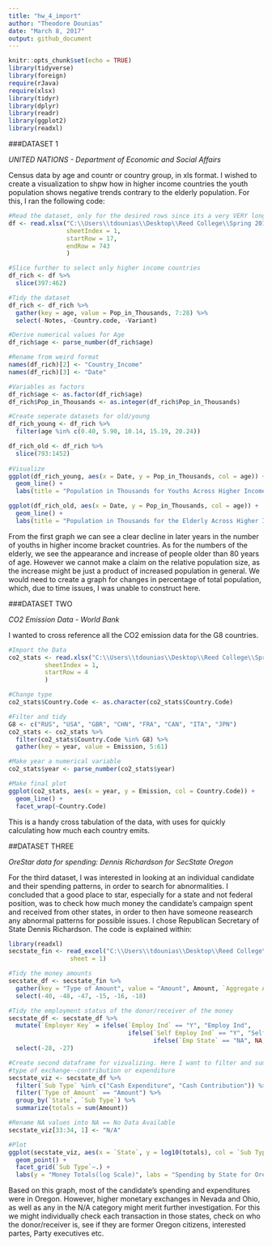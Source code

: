 ```yaml
---
title: "hw_4_import"
author: "Theodore Dounias"
date: "March 8, 2017"
output: github_document
---
```


```r
knitr::opts_chunk$set(echo = TRUE)
library(tidyverse)
library(foreign)
require(rJava)
require(xlsx)
library(tidyr)
library(dplyr)
library(readr)
library(ggplot2)
library(readxl)
```

###DATASET 1

*UNITED NATIONS - Department of Economic and Social Affairs*

Census data by age and countr or country group, in xls format. I wished to create a visualization to shpw how in higher income countries the youth population shows negative trends contrary to the elderly population. For this, I ran the following code:
```r
#Read the dataset, only for the desired rows since its a very VERY long one
df <- read.xlsx("C:\\Users\\tdounias\\Desktop\\Reed College\\Spring 2017\\MATH 241\\Repositories\\theodore_dounias\\hw_4_import\\data\\pop_by_age.XLS",
                sheetIndex = 1,
                startRow = 17,
                endRow = 743
                )

#Slice further to select only higher income countries
df_rich <- df %>% 
  slice(397:462)

#Tidy the dataset
df_rich <- df_rich %>%
  gather(key = age, value = Pop_in_Thousands, 7:28) %>%
  select(-Notes, -Country.code, -Variant) 

#Derive numerical values for Age
df_rich$age <- parse_number(df_rich$age)

#Rename from weird format
names(df_rich)[2] <- "Country_Income"
names(df_rich)[3] <- "Date"

#Variables as factors
df_rich$age <- as.factor(df_rich$age)
df_rich$Pop_in_Thousands <- as.integer(df_rich$Pop_in_Thousands)

#Create seperate datasets for old/young
df_rich_young <- df_rich %>%
  filter(age %in% c(0.40, 5.90, 10.14, 15.19, 20.24))

df_rich_old <- df_rich %>%
  slice(793:1452)
  
#Visualize
ggplot(df_rich_young, aes(x = Date, y = Pop_in_Thousands, col = age)) +
  geom_line() +
  labs(title = "Population in Thousands for Youths Across Higher Income Nations, 1950-2015")

ggplot(df_rich_old, aes(x = Date, y = Pop_in_Thousands, col = age)) +
  geom_line() +
  labs(title = "Population in Thousands for the Elderly Across Higher Income Nations, 1950-2015")
```

From the first graph we can see a clear decline in later years in the number of youths in higher income bracket countries. As for the numbers of the elderly, we see the appearance and increase of people older than 80 years of age. However we cannot make a claim on the relative population size, as the increase might be just a product of increased population in general. We would need to create a graph for changes in percentage of total population, which, due to time issues, I was unable to construct here.

###DATASET TWO

*CO2 Emission Data - World Bank*

I wanted to cross reference all the CO2 emission data for the G8 countries.
```r
#Import the Data
co2_stats <- read.xlsx("C:\\Users\\tdounias\\Desktop\\Reed College\\Spring 2017\\MATH 241\\Repositories\\theodore_dounias\\hw_4_import\\data\\CO2_emissions.xls",
          sheetIndex = 1,
          startRow = 4
          )

#Change type
co2_stats$Country.Code <- as.character(co2_stats$Country.Code)

#Filter and tidy
G8 <- c("RUS", "USA", "GBR", "CHN", "FRA", "CAN", "ITA", "JPN")
co2_stats <- co2_stats %>%
  filter(co2_stats$Country.Code %in% G8) %>%
  gather(key = year, value = Emission, 5:61)

#Make year a numerical variable
co2_stats$year <- parse_number(co2_stats$year)

#Make final plot
ggplot(co2_stats, aes(x = year, y = Emission, col = Country.Code)) +
  geom_line() +
  facet_wrap(~Country.Code)
```
   
This is a handy cross tabulation of the data, with uses for quickly calculating how much each country emits.

##DATASET THREE

*OreStar data for spending: Dennis Richardson for SecState Oregon*

For the third dataset, I was interested in looking at an individual candidate and their spending patterns, in order to search for abnormalities. I concluded that a good place to star, especially for a state and not federal position, was to check how much money the candidate's campaign spent and received from other states, in order to then have someone reasearch any abnormal patterns for possible issues. I chose Republican Secretary of State Dennis Richardson. The code is explained within:
```r
library(readxl)
secstate_fin <- read_excel("C:\\Users\\tdounias\\Desktop\\Reed College\\Spring 2017\\MATH 241\\Repositories\\theodore_dounias\\hw_4_import\\data\\secstate_finance_oregon.xls",
                 sheet = 1)

#Tidy the money amounts
secstate_df <- secstate_fin %>%
  gather(key = "Type of Amount", value = "Amount", Amount, `Aggregate Amount`) %>%
  select(-40, -48, -47, -15, -16, -18)

#Tidy the employment status of the donor/receiver of the money
secstate_df <- secstate_df %>%
  mutate(`Employer Key` = ifelse(`Employ Ind` == "Y", "Employ Ind", 
                                 ifelse(`Self Employ Ind` == "Y", "Self Employ Ind",
                                        ifelse(`Emp State` == "NA", NA, "Traditionally Employed")))) %>%
  select(-28, -27)

#Create second dataframe for vizualizing. Here I want to filter and summarize for each state, and within that for each
#type of exchange--contribution or expenditure
secstate_viz <- secstate_df %>%
  filter(`Sub Type` %in% c("Cash Expenditure", "Cash Contribution")) %>%
  filter(`Type of Amount` == "Amount") %>%
  group_by(`State`, `Sub Type`) %>%
  summarize(totals = sum(Amount))

#Rename NA values into NA == No Data Available
secstate_viz[33:34, 1] <- "N/A"

#Plot
ggplot(secstate_viz, aes(x = `State`, y = log10(totals), col = `Sub Type`)) +
  geom_point() +
  facet_grid(`Sub Type`~.) +
  labs(y = "Money Totals(log Scale)", labs = "Spending by State for Oregon SecState Richardson's Campaign")

```
   
Based on this graph, most of the candidate's spending and expenditures were in Oregon. However, higher monetary exchanges in Nevada and Ohio, as well as any in the N/A category might merit further investigation. For this we might individually check each transaction in those states, check on who the donor/receiver is, see if they are former Oregon citizens, interested partes, Party executives etc. 

